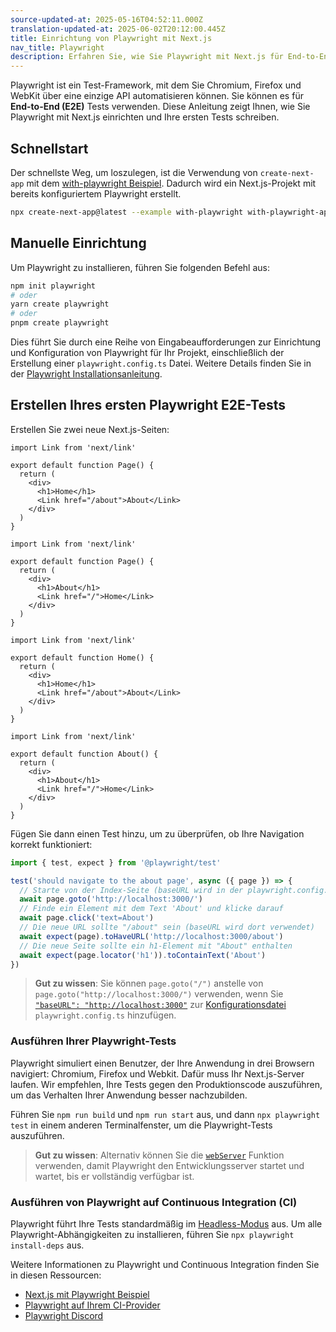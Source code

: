 ```yaml
---
source-updated-at: 2025-05-16T04:52:11.000Z
translation-updated-at: 2025-06-02T20:12:00.445Z
title: Einrichtung von Playwright mit Next.js
nav_title: Playwright
description: Erfahren Sie, wie Sie Playwright mit Next.js für End-to-End (E2E) Tests einrichten.
---
```


Playwright ist ein Test-Framework, mit dem Sie Chromium, Firefox und WebKit über eine einzige API automatisieren können. Sie können es für **End-to-End (E2E)** Tests verwenden. Diese Anleitung zeigt Ihnen, wie Sie Playwright mit Next.js einrichten und Ihre ersten Tests schreiben.

## Schnellstart

Der schnellste Weg, um loszulegen, ist die Verwendung von `create-next-app` mit dem [with-playwright Beispiel](https://github.com/vercel/next.js/tree/canary/examples/with-playwright). Dadurch wird ein Next.js-Projekt mit bereits konfiguriertem Playwright erstellt.

```bash filename="Terminal"
npx create-next-app@latest --example with-playwright with-playwright-app
```

## Manuelle Einrichtung

Um Playwright zu installieren, führen Sie folgenden Befehl aus:

```bash filename="Terminal"
npm init playwright
# oder
yarn create playwright
# oder
pnpm create playwright
```

Dies führt Sie durch eine Reihe von Eingabeaufforderungen zur Einrichtung und Konfiguration von Playwright für Ihr Projekt, einschließlich der Erstellung einer `playwright.config.ts` Datei. Weitere Details finden Sie in der [Playwright Installationsanleitung](https://playwright.dev/docs/intro#installation).

## Erstellen Ihres ersten Playwright E2E-Tests

Erstellen Sie zwei neue Next.js-Seiten:

<AppOnly>

```tsx filename="app/page.tsx"
import Link from 'next/link'

export default function Page() {
  return (
    <div>
      <h1>Home</h1>
      <Link href="/about">About</Link>
    </div>
  )
}
```

```tsx filename="app/about/page.tsx"
import Link from 'next/link'

export default function Page() {
  return (
    <div>
      <h1>About</h1>
      <Link href="/">Home</Link>
    </div>
  )
}
```

</AppOnly>

<PagesOnly>

```tsx filename="pages/index.ts"
import Link from 'next/link'

export default function Home() {
  return (
    <div>
      <h1>Home</h1>
      <Link href="/about">About</Link>
    </div>
  )
}
```

```tsx filename="pages/about.ts"
import Link from 'next/link'

export default function About() {
  return (
    <div>
      <h1>About</h1>
      <Link href="/">Home</Link>
    </div>
  )
}
```

</PagesOnly>

Fügen Sie dann einen Test hinzu, um zu überprüfen, ob Ihre Navigation korrekt funktioniert:

```ts filename="tests/example.spec.ts"
import { test, expect } from '@playwright/test'

test('should navigate to the about page', async ({ page }) => {
  // Starte von der Index-Seite (baseURL wird in der playwright.config.ts via webServer gesetzt)
  await page.goto('http://localhost:3000/')
  // Finde ein Element mit dem Text 'About' und klicke darauf
  await page.click('text=About')
  // Die neue URL sollte "/about" sein (baseURL wird dort verwendet)
  await expect(page).toHaveURL('http://localhost:3000/about')
  // Die neue Seite sollte ein h1-Element mit "About" enthalten
  await expect(page.locator('h1')).toContainText('About')
})
```

> **Gut zu wissen**: Sie können `page.goto("/")` anstelle von `page.goto("http://localhost:3000/")` verwenden, wenn Sie [`"baseURL": "http://localhost:3000"`](https://playwright.dev/docs/api/class-testoptions#test-options-base-url) zur [Konfigurationsdatei](https://playwright.dev/docs/test-configuration) `playwright.config.ts` hinzufügen.

### Ausführen Ihrer Playwright-Tests

Playwright simuliert einen Benutzer, der Ihre Anwendung in drei Browsern navigiert: Chromium, Firefox und Webkit. Dafür muss Ihr Next.js-Server laufen. Wir empfehlen, Ihre Tests gegen den Produktionscode auszuführen, um das Verhalten Ihrer Anwendung besser nachzubilden.

Führen Sie `npm run build` und `npm run start` aus, und dann `npx playwright test` in einem anderen Terminalfenster, um die Playwright-Tests auszuführen.

> **Gut zu wissen**: Alternativ können Sie die [`webServer`](https://playwright.dev/docs/test-webserver/) Funktion verwenden, damit Playwright den Entwicklungsserver startet und wartet, bis er vollständig verfügbar ist.

### Ausführen von Playwright auf Continuous Integration (CI)

Playwright führt Ihre Tests standardmäßig im [Headless-Modus](https://playwright.dev/docs/ci#running-headed) aus. Um alle Playwright-Abhängigkeiten zu installieren, führen Sie `npx playwright install-deps` aus.

Weitere Informationen zu Playwright und Continuous Integration finden Sie in diesen Ressourcen:

- [Next.js mit Playwright Beispiel](https://github.com/vercel/next.js/tree/canary/examples/with-playwright)
- [Playwright auf Ihrem CI-Provider](https://playwright.dev/docs/ci)
- [Playwright Discord](https://discord.com/invite/playwright-807756831384403968)